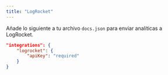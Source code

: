 ```yaml
---
title: "LogRocket"
---
```


Añade lo siguiente a tu archivo `docs.json` para enviar analíticas a LogRocket.

```json Opciones de analíticas en docs.json
"integrations": {
    "logrocket": {
        "apiKey": "required"
    }
}
```
